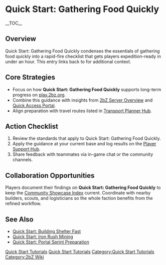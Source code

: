 {{Short description|Quick Start: Gathering Food Quickly condenses the essentials of gathering food quickly into a rapid-fire checklist that gets players expedition-ready in under an hour}}
= Quick Start: Gathering Food Quickly =
{{2bZ Navbox}}
__TOC__

== Overview ==
Quick Start: Gathering Food Quickly condenses the essentials of gathering food quickly
into a rapid-fire checklist that gets players expedition-ready in under an hour. This
entry links back to [[Category:Quick Start Tutorials|Quick Start Tutorials]] for
additional context.

== Core Strategies ==
* Focus on how '''Quick Start: Gathering Food Quickly''' supports long-term progress on [[play.2bz.org]].
* Combine this guidance with insights from [[2bZ Server Overview]] and [[Quick Access Portal]].
* Align preparation with travel routes listed in [[Transport Planner Hub]].

== Action Checklist ==
# Review the [[Category:Quick Start Tutorials|Quick Start Tutorials]] standards that apply to Quick Start: Gathering Food Quickly.
# Apply the guidance at your current base and log results on the [[Player Support Hub]].
# Share feedback with teammates via in-game chat or the community channels.

== Collaboration Opportunities ==
Players document their findings on '''Quick Start: Gathering Food Quickly''' to keep the
[[Community Showcase Index]] current. Coordinate with nearby builders, scouts, and
logisticians so the whole faction benefits from the refined workflow.

== See Also ==
* [[Quick Start: Building Shelter Fast]]
* [[Quick Start: Iron Rush Mining]]
* [[Quick Start: Portal Sprint Preparation]]

[[Category:Quick Start Tutorials]]
[[Category:2bZ Wiki]]
